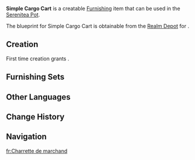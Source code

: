 {{Furnishing Infobox
|id             = 373304
|image          = Item Simple Cargo Cart.png
|category       = Landscape
|subcategory    = Ornament
|rarity         = 2
|adeptal_energy = 30
|load           = 65
|reduced_load   = 47
|description    = A cart used to transport a variety of goods. Its ability to traverse obstacles is quite limited, so it's best used on a level surface.<br />As for how to make it roll faster with minimal effort, perhaps one could take note of the [[Teyvat Travel Guide]]'s suggestions on how to make good use of domesticated [[hilichurls]].
|blueprint      = [[Realm Depot]]
}}
'''Simple Cargo Cart''' is a creatable [[Furnishing]] item that can be used in the [[Serenitea Pot]].

The blueprint for Simple Cargo Cart is obtainable from the [[Realm Depot]] for {{Item|Realm Currency|24|x=80}}.

==Creation==
First time creation grants {{Item|Trust|24|x=30}}.
{{Recipe
|type = Creation
|time = 12h
|Fir Wood = 4
|sort = Fir Wood
}}

==Furnishing Sets==
{{Craft Usage}}

==Other Languages==
{{Other Languages
|en      = Simple Cargo Cart
|zhs     = 简易货运拖车
|zhs_rm  = Jiǎnyì Huòyùn Tuōchē
|zht     = 簡易貨運拖車
|zht_rm  = Jiǎnyì Huòyùn Tuōchē
|zh_tl   = 
|ja      = 簡素な貨物車
|ja_rm   = Kanso-na Kamotsusha
|ja_tl   = 
|ko      = 간이 수레
|ko_rm   = 
|ko_tl   = 
|es      = Carro de mercancías sencillo
|es_tl   = 
|fr      = Charrette de marchand
|fr_tl   = Merchant Cart
|ru      = Простая грузовая повозка
|ru_tl   = 
|th      = รถพ่วงขนส่งสินค้าแบบง่าย
|th_rm   = 
|th_tl   = 
|vi      = Xe Kéo Hàng Thô Sơ
|vi_tl   = 
|de      = Einfacher Transportwagen
|de_tl   = Simple Cargo Cart
|id      = Kereta Barang Sederhana
|id_tl   = Simple Cargo Train
|pt      = Carrinho de Carga Simples
|pt_tl   = 
}}

==Change History==
{{Change History|1.5}}

==Navigation==
{{Furnishing Navbox/Exterior|Landscape}}

[[fr:Charrette de marchand]]